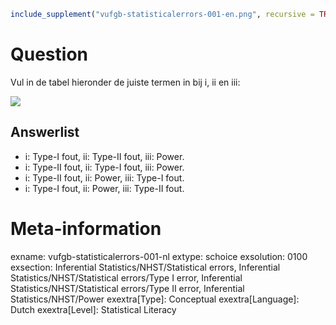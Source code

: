 ```r
include_supplement("vufgb-statisticalerrors-001-en.png", recursive = TRUE)
```

Question
========
Vul in de tabel hieronder de juiste termen in bij i, ii en iii:

![](vufgb-statisticalerrors-001-en.png)

Answerlist
----------
* i: Type-I fout, ii: Type-II fout, iii: Power.
* i: Type-II fout, ii: Type-I fout, iii: Power. 
* i: Type-II fout, ii: Power, iii: Type-I fout.
* i: Type-I fout, ii: Power, iii: Type-II fout.

Meta-information
================
exname: vufgb-statisticalerrors-001-nl
extype: schoice
exsolution: 0100
exsection: Inferential Statistics/NHST/Statistical errors, Inferential Statistics/NHST/Statistical errors/Type I error, Inferential Statistics/NHST/Statistical errors/Type II error, Inferential Statistics/NHST/Power
exextra[Type]: Conceptual
exextra[Language]: Dutch
exextra[Level]: Statistical Literacy
